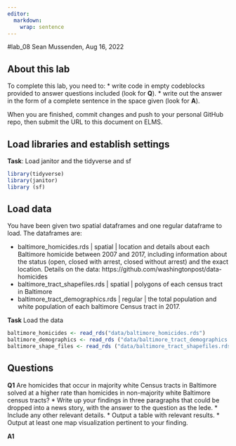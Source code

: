 ```yaml
---
editor: 
  markdown: 
    wrap: sentence
---
```


#lab_08 Sean Mussenden, Aug 16, 2022

## About this lab

To complete this lab, you need to: \* write code in empty codeblocks provided to answer questions included (look for **Q**).
\* write out the answer in the form of a complete sentence in the space given (look for **A**).

When you are finished, commit changes and push to your personal GitHub repo, then submit the URL to this document on ELMS.

## Load libraries and establish settings

**Task**: Load janitor and the tidyverse and sf

```r
library(tidyverse)
library(janitor)
library (sf)
```

## Load data

You have been given two spatial dataframes and one regular dataframe to load.
The dataframes are:

-   baltimore_homicides.rds \| spatial \| location and details about each Baltimore homicide between 2007 and 2017, including information about the status (open, closed with arrest, closed without arrest) and the exact location. Details on the data: https://github.com/washingtonpost/data-homicides
-   baltimore_tract_shapefiles.rds \| spatial \| polygons of each census tract in Baltimore
-   baltimore_tract_demographics.rds \| regular \| the total population and white population of each baltimore Census tract in 2017.

**Task** Load the data

```r

baltimore_homicides <- read_rds("data/baltimore_homicides.rds")
baltimore_demographics <- read_rds ("data/baltimore_tract_demographics.rds")
baltimore_shape_files <- read_rds ("data/baltimore_tract_shapefiles.rds")

```

## Questions

**Q1** Are homicides that occur in majority white Census tracts in Baltimore solved at a higher rate than homicides in non-majority white Baltimore census tracts?
\* Write up your findings in three paragraphs that could be dropped into a news story, with the answer to the question as the lede.
\* Include any other relevant details.
\* Output a table with relevant results.
\* Output at least one map visualization pertinent to your finding.

**A1**

```r

```
